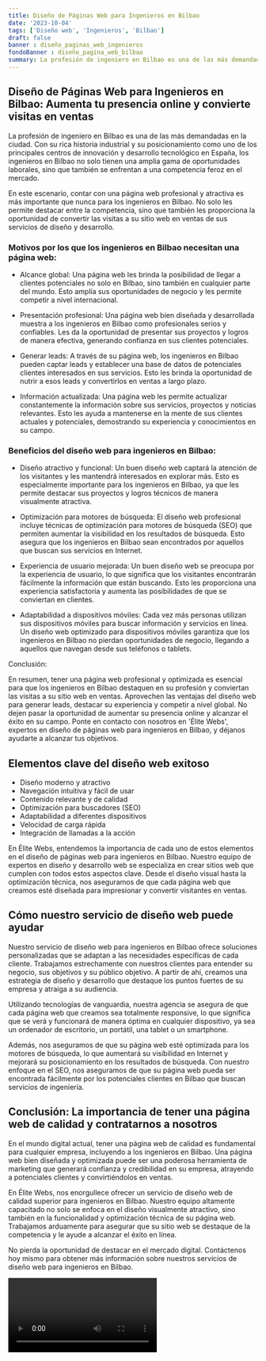 ```yaml
---
title: Diseño de Páginas Web para Ingenieros en Bilbao
date: '2023-10-04'
tags: ['Diseño web', 'Ingenieros', 'Bilbao']
draft: false
banner : diseño_paginas_web_ingenieros
fondoBanner : diseño_pagina_web_bilbao
summary: La profesión de ingeniero en Bilbao es una de las más demandadas en la ciudad. Con su rica historia industrial y su posicionamiento como uno de los principales centros de innovación y desarrollo tecnológico en España, los ingenieros en Bilbao no solo tienen una amplia gama de oportunidades laborales, sino que también se enfrentan a una competencia feroz en el mercado.
---
```


## Diseño de Páginas Web para Ingenieros en Bilbao: Aumenta tu presencia online y convierte visitas en ventas

La profesión de ingeniero en Bilbao es una de las más demandadas en la ciudad. Con su rica historia industrial y su posicionamiento como uno de los principales centros de innovación y desarrollo tecnológico en España, los ingenieros en Bilbao no solo tienen una amplia gama de oportunidades laborales, sino que también se enfrentan a una competencia feroz en el mercado.

En este escenario, contar con una página web profesional y atractiva es más importante que nunca para los ingenieros en Bilbao. No solo les permite destacar entre la competencia, sino que también les proporciona la oportunidad de convertir las visitas a su sitio web en ventas de sus servicios de diseño y desarrollo.

### Motivos por los que los ingenieros en Bilbao necesitan una página web:

- Alcance global: Una página web les brinda la posibilidad de llegar a clientes potenciales no solo en Bilbao, sino también en cualquier parte del mundo. Esto amplía sus oportunidades de negocio y les permite competir a nivel internacional.

- Presentación profesional: Una página web bien diseñada y desarrollada muestra a los ingenieros en Bilbao como profesionales serios y confiables. Les da la oportunidad de presentar sus proyectos y logros de manera efectiva, generando confianza en sus clientes potenciales.

- Generar leads: A través de su página web, los ingenieros en Bilbao pueden captar leads y establecer una base de datos de potenciales clientes interesados en sus servicios. Esto les brinda la oportunidad de nutrir a esos leads y convertirlos en ventas a largo plazo.

- Información actualizada: Una página web les permite actualizar constantemente la información sobre sus servicios, proyectos y noticias relevantes. Esto les ayuda a mantenerse en la mente de sus clientes actuales y potenciales, demostrando su experiencia y conocimientos en su campo.

### Beneficios del diseño web para ingenieros en Bilbao:

- Diseño atractivo y funcional: Un buen diseño web captará la atención de los visitantes y les mantendrá interesados en explorar más. Esto es especialmente importante para los ingenieros en Bilbao, ya que les permite destacar sus proyectos y logros técnicos de manera visualmente atractiva.

- Optimización para motores de búsqueda: El diseño web profesional incluye técnicas de optimización para motores de búsqueda (SEO) que permiten aumentar la visibilidad en los resultados de búsqueda. Esto asegura que los ingenieros en Bilbao sean encontrados por aquellos que buscan sus servicios en Internet.

- Experiencia de usuario mejorada: Un buen diseño web se preocupa por la experiencia de usuario, lo que significa que los visitantes encontrarán fácilmente la información que están buscando. Esto les proporciona una experiencia satisfactoria y aumenta las posibilidades de que se conviertan en clientes.

- Adaptabilidad a dispositivos móviles: Cada vez más personas utilizan sus dispositivos móviles para buscar información y servicios en línea. Un diseño web optimizado para dispositivos móviles garantiza que los ingenieros en Bilbao no pierdan oportunidades de negocio, llegando a aquellos que navegan desde sus teléfonos o tablets.

Conclusión:

En resumen, tener una página web profesional y optimizada es esencial para que los ingenieros en Bilbao destaquen en su profesión y conviertan las visitas a su sitio web en ventas. Aprovechen las ventajas del diseño web para generar leads, destacar su experiencia y competir a nivel global. No dejen pasar la oportunidad de aumentar su presencia online y alcanzar el éxito en su campo. Ponte en contacto con nosotros en 'Élite Webs', expertos en diseño de páginas web para ingenieros en Bilbao, y déjanos ayudarte a alcanzar tus objetivos.

<GifSeo />

<Cta />

## Elementos clave del diseño web exitoso

- Diseño moderno y atractivo
- Navegación intuitiva y fácil de usar
- Contenido relevante y de calidad
- Optimización para buscadores (SEO)
- Adaptabilidad a diferentes dispositivos
- Velocidad de carga rápida
- Integración de llamadas a la acción

En Élite Webs, entendemos la importancia de cada uno de estos elementos en el diseño de páginas web para ingenieros en Bilbao. Nuestro equipo de expertos en diseño y desarrollo web se especializa en crear sitios web que cumplen con todos estos aspectos clave. Desde el diseño visual hasta la optimización técnica, nos aseguramos de que cada página web que creamos esté diseñada para impresionar y convertir visitantes en ventas.

## Cómo nuestro servicio de diseño web puede ayudar

Nuestro servicio de diseño web para ingenieros en Bilbao ofrece soluciones personalizadas que se adaptan a las necesidades específicas de cada cliente. Trabajamos estrechamente con nuestros clientes para entender su negocio, sus objetivos y su público objetivo. A partir de ahí, creamos una estrategia de diseño y desarrollo que destaque los puntos fuertes de su empresa y atraiga a su audiencia.

Utilizando tecnologías de vanguardia, nuestra agencia se asegura de que cada página web que creamos sea totalmente responsive, lo que significa que se verá y funcionará de manera óptima en cualquier dispositivo, ya sea un ordenador de escritorio, un portátil, una tablet o un smartphone.

Además, nos aseguramos de que su página web esté optimizada para los motores de búsqueda, lo que aumentará su visibilidad en Internet y mejorará su posicionamiento en los resultados de búsqueda. Con nuestro enfoque en el SEO, nos aseguramos de que su página web pueda ser encontrada fácilmente por los potenciales clientes en Bilbao que buscan servicios de ingeniería.

## Conclusión: La importancia de tener una página web de calidad y contratarnos a nosotros

En el mundo digital actual, tener una página web de calidad es fundamental para cualquier empresa, incluyendo a los ingenieros en Bilbao. Una página web bien diseñada y optimizada puede ser una poderosa herramienta de marketing que generará confianza y credibilidad en su empresa, atrayendo a potenciales clientes y convirtiéndolos en ventas.

En Élite Webs, nos enorgullece ofrecer un servicio de diseño web de calidad superior para ingenieros en Bilbao. Nuestro equipo altamente capacitado no solo se enfoca en el diseño visualmente atractivo, sino también en la funcionalidad y optimización técnica de su página web. Trabajamos arduamente para asegurar que su sitio web se destaque de la competencia y le ayude a alcanzar el éxito en línea.

No pierda la oportunidad de destacar en el mercado digital. Contáctenos hoy mismo para obtener más información sobre nuestros servicios de diseño web para ingenieros en Bilbao.

<Video />

<CtaBot job='Ingenieros' city='Bilbao'/>

<Gmaps query='Bilbao+españa+maps' />